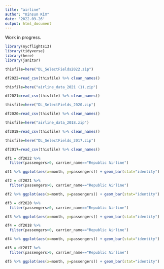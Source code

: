 ---
title: "airline"
author: "minsun Kim"
date: '2022-09-26'
output: html_document
---


Work in progress.

```{r}
library(nycflights13)
library(tidyverse)
library(here)
library(janitor)
```


```{r}
thisfile=here("DL_SelectFields2022.zip")

df2022=read_csv(thisfile) %>% clean_names()
```

```{r}
thisfile=here("airline_data_2021 (1).zip")

df2021=read_csv(thisfile) %>% clean_names()
```

```{r}
thisfile=here("DL_SelectFields_2020.zip")

df2020=read_csv(thisfile) %>% clean_names()
```

```{r}
thisfile=here("airline_data_2018.zip")

df2018=read_csv(thisfile) %>% clean_names()
```

```{r}
thisfile=here("DL_SelectFields_2017.zip")

df2017=read_csv(thisfile) %>% clean_names()
```

```{r}
df1 = df2022 %>%
  filter(passengers>0, carrier_name=="Republic Airline")

df1 %>% ggplot(aes(x=month, y=passengers)) + geom_bar(stat="identity")
```

```{r}
df2 = df2021 %>%
  filter(passengers>0, carrier_name=="Republic Airline")

df2 %>% ggplot(aes(x=month, y=passengers)) + geom_bar(stat="identity")
```

```{r}
df3 = df2020 %>%
  filter(passengers>0, carrier_name=="Republic Airline")

df3 %>% ggplot(aes(x=month, y=passengers)) + geom_bar(stat="identity")
```

```{r}
df4 = df2018 %>%
  filter(passengers>0, carrier_name=="Republic Airline")

df4 %>% ggplot(aes(x=month, y=passengers)) + geom_bar(stat="identity")
```

```{r}
df5 = df2017 %>%
  filter(passengers>0, carrier_name=="Republic Airline")

df5 %>% ggplot(aes(x=month, y=passengers)) + geom_bar(stat="identity")
```

